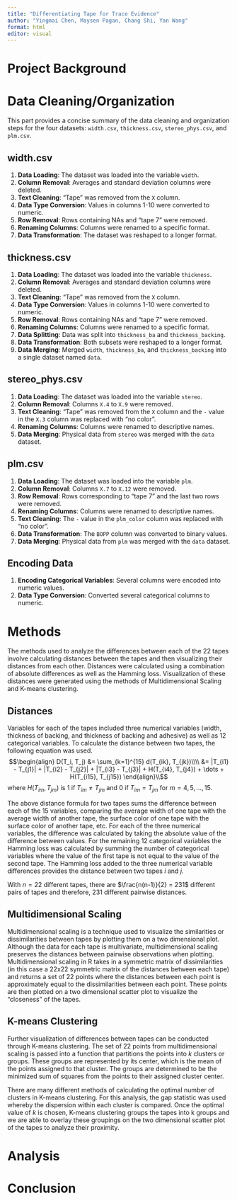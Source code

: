 ```yaml
---
title: "Differentiating Tape for Trace Evidence"
author: "Yingmai Chen, Maysen Pagan, Chang Shi, Yan Wang"
format: html
editor: visual
---
```


# Project Background

# Data Cleaning/Organization

This part provides a concise summary of the data cleaning and organization steps for the four datasets: `width.csv`, `thickness.csv`, `stereo_phys.csv`, and `plm.csv`.

## width.csv

1. **Data Loading**: The dataset was loaded into the variable `width`.
2. **Column Removal**: Averages and standard deviation columns were deleted.
3. **Text Cleaning**: "Tape" was removed from the `X` column.
4. **Data Type Conversion**: Values in columns 1-10 were converted to numeric.
5. **Row Removal**: Rows containing NAs and "tape 7" were removed.
6. **Renaming Columns**: Columns were renamed to a specific format.
7. **Data Transformation**: The dataset was reshaped to a longer format.

## thickness.csv

1. **Data Loading**: The dataset was loaded into the variable `thickness`.
2. **Column Removal**: Averages and standard deviation columns were deleted.
3. **Text Cleaning**: "Tape" was removed from the `X` column.
4. **Data Type Conversion**: Values in columns 1-10 were converted to numeric.
5. **Row Removal**: Rows containing NAs and "tape 7" were removed.
6. **Renaming Columns**: Columns were renamed to a specific format.
7. **Data Splitting**: Data was split into `thickness_ba` and `thickness_backing`.
8. **Data Transformation**: Both subsets were reshaped to a longer format.
9. **Data Merging**: Merged `width`, `thickness_ba`, and `thickness_backing` into a single dataset named `data`.

## stereo_phys.csv

1. **Data Loading**: The dataset was loaded into the variable `stereo`.
2. **Column Removal**: Columns `X.4` to `X.9` were removed.
3. **Text Cleaning**: "Tape" was removed from the `X` column and the `-` value in the `X.3` column was replaced with "no color".
4. **Renaming Columns**: Columns were renamed to descriptive names.
5. **Data Merging**: Physical data from `stereo` was merged with the `data` dataset.

## plm.csv

1. **Data Loading**: The dataset was loaded into the variable `plm`.
2. **Column Removal**: Columns `X.7` to `X.12` were removed.
3. **Row Removal**: Rows corresponding to "tape 7" and the last two rows were removed.
4. **Renaming Columns**: Columns were renamed to descriptive names.
5. **Text Cleaning**: The `-` value in the `plm_color` column was replaced with "no color".
6. **Data Transformation**: The `BOPP` column was converted to binary values.
7. **Data Merging**: Physical data from `plm` was merged with the `data` dataset.

## Encoding Data

1. **Encoding Categorical Variables**: Several columns were encoded into numeric values.
2. **Data Type Conversion**: Converted several categorical columns to numeric.

# Methods

The methods used to analyze the differences between each of the 22 tapes involve calculating distances between the tapes and then visualizing their distances from each other. Distances were calculated using a combination of absolute differences as well as the Hamming loss. Visualization of these distances were generated using the methods of Multidimensional Scaling and K-means clustering.

## Distances

Variables for each of the tapes included three numerical variables (width, thickness of backing, and thickness of backing and adhesive) as well as 12 categorical variables. To calculate the distance between two tapes, the following equation was used. $$\begin{align} D(T_i, T_j) &= \sum_{k=1}^{15} d(T_{ik}, T_{jk})\\\\ &= |T_{i1} - T_{j1}| + |T_{i2} - T_{j2}| + |T_{i3} - T_{j3}| + H(T_{i4}, T_{j4}) + \dots + H(T_{i15}, T_{j15}) \end{align}\\$$ where $H(T_{im}, T_{jm})$ is 1 if $T_{im} \neq T_{jm}$ and 0 if $T_{im} = T_{jm}$ for $m = 4, 5,..., 15$.

The above distance formula for two tapes sums the difference between each of the 15 variables, comparing the average width of one tape with the average width of another tape, the surface color of one tape with the surface color of another tape, etc. For each of the three numerical variables, the difference was calculated by taking the absolute value of the difference between values. For the remaining 12 categorical variables the Hamming loss was calculated by summing the number of categorical variables where the value of the first tape is not equal to the value of the second tape. The Hamming loss added to the three numerical variable differences provides the distance between two tapes $i$ and $j$.

With $n=22$ different tapes, there are $\frac{n(n-1)}{2} = 231$ different pairs of tapes and therefore, 231 different pairwise distances.

## Multidimensional Scaling

Multidimensional scaling is a technique used to visualize the similarities or dissimilarities between tapes by plotting them on a two dimensional plot. Although the data for each tape is multivariate, multidimensional scaling preserves the distances between pairwise observations when plotting. Multidimensional scaling in R takes in a symmetric matrix of dissimilarities (in this case a 22x22 symmetric matrix of the distances between each tape) and returns a set of 22 points where the distances between each point is approximately equal to the dissimilarities between each point. These points are then plotted on a two dimensional scatter plot to visualize the "closeness" of the tapes.

## K-means Clustering

Further visualization of differences between tapes can be conducted through K-means clustering. The set of 22 points from multidimensional scaling is passed into a function that partitions the points into $k$ clusters or groups. These groups are represented by its center, which is the mean of the points assigned to that cluster. The groups are determined to be the minimized sum of squares from the points to their assigned cluster center.

There are many different methods of calculating the optimal number of clusters in K-means clustering. For this analysis, the gap statistic was used whereby the dispersion within each cluster is compared. Once the optimal value of $k$ is chosen, K-means clustering groups the tapes into k groups and we are able to overlay these groupings on the two dimensional scatter plot of the tapes to analyze their proximity. 

# Analysis

# Conclusion
